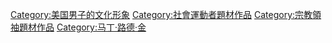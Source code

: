 [[Category:美国男子的文化形象|Category:美国男子的文化形象]]
[[Category:社會運動者題材作品|Category:社會運動者題材作品]]
[[Category:宗教領袖題材作品|Category:宗教領袖題材作品]]
[[Category:马丁·路德·金|Category:马丁·路德·金]]